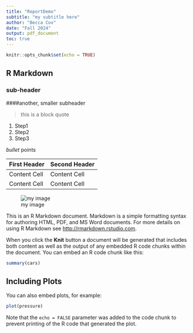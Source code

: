 ```yaml
---
title: "ReportDemo"
subtitle: "my subtitle here"
author: "Becca Cox"
date: "Fall 2024"
output: pdf_document
toc: true
---
```


```r
knitr::opts_chunk$set(echo = TRUE)
```

## R Markdown
### sub-header
####another, smaller subheader

>this is a block quote

1. Step1
2. Step2
3. Step3

*bullet
*points

First Header  | Second Header
------------- | -------------
Content Cell  | Content Cell
Content Cell  | Content Cell

![my image](img/rmarkdownflow.png)

This is an R Markdown document. Markdown is a simple formatting syntax for authoring HTML, PDF, and MS Word documents. For more details on using R Markdown see <http://rmarkdown.rstudio.com>.

When you click the **Knit** button a document will be generated that includes both content as well as the output of any embedded R code chunks within the document. You can embed an R code chunk like this:

```r
summary(cars)
```

## Including Plots

You can also embed plots, for example:

```r
plot(pressure)
```

Note that the `echo = FALSE` parameter was added to the code chunk to prevent printing of the R code that generated the plot.


```r


```


